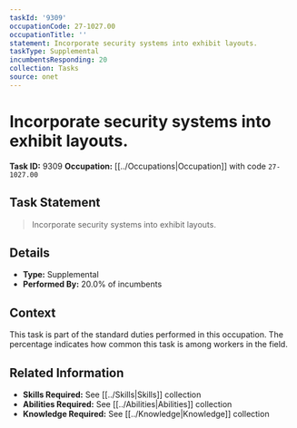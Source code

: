 ```yaml
---
taskId: '9309'
occupationCode: 27-1027.00
occupationTitle: ''
statement: Incorporate security systems into exhibit layouts.
taskType: Supplemental
incumbentsResponding: 20
collection: Tasks
source: onet
---
```

# Incorporate security systems into exhibit layouts.

**Task ID:** 9309
**Occupation:** [[../Occupations|Occupation]] with code `27-1027.00`

## Task Statement

> Incorporate security systems into exhibit layouts.

## Details

- **Type:** Supplemental
- **Performed By:** 20.0% of incumbents

## Context

This task is part of the standard duties performed in this occupation. The percentage indicates how common this task is among workers in the field.

## Related Information

- **Skills Required:** See [[../Skills|Skills]] collection
- **Abilities Required:** See [[../Abilities|Abilities]] collection
- **Knowledge Required:** See [[../Knowledge|Knowledge]] collection
